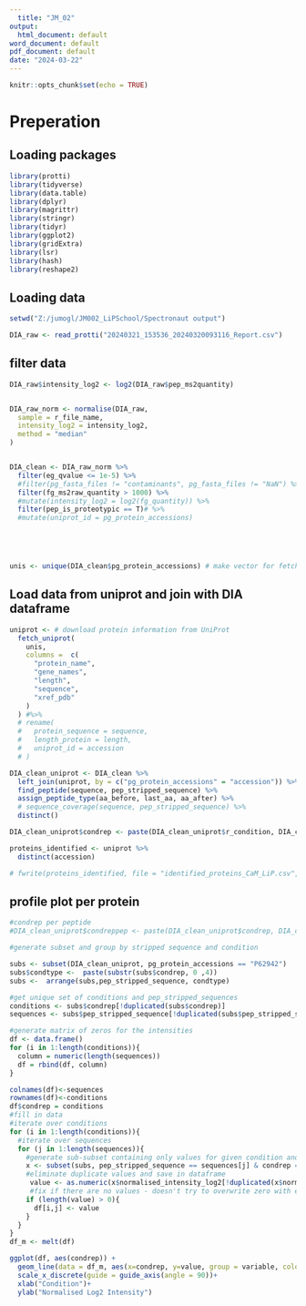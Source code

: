 ```yaml
---
  title: "JM_02"
output:
  html_document: default
word_document: default
pdf_document: default
date: "2024-03-22"
---
```

  
```r
knitr::opts_chunk$set(echo = TRUE)
```
# Preperation

## Loading packages 

```r

library(protti)
library(tidyverse)
library(data.table)
library(dplyr)
library(magrittr)
library(stringr)
library(tidyr)
library(ggplot2)
library(gridExtra)
library(lsr)
library(hash)
library(reshape2)

```

## Loading data


```r

setwd("Z:/jumogl/JM002_LiPSchool/Spectronaut output")

DIA_raw <- read_protti("20240321_153536_20240320093116_Report.csv")
```
## filter data

```r


DIA_raw$intensity_log2 <- log2(DIA_raw$pep_ms2quantity)


DIA_raw_norm <- normalise(DIA_raw,
  sample = r_file_name,
  intensity_log2 = intensity_log2,
  method = "median"
)


DIA_clean <- DIA_raw_norm %>%
  filter(eg_qvalue <= 1e-5) %>%
  #filter(pg_fasta_files != "contaminants", pg_fasta_files != "NaN") %>%
  filter(fg_ms2raw_quantity > 1000) %>%
  #mutate(intensity_log2 = log2(fg_quantity)) %>%
  filter(pep_is_proteotypic == T)# %>%
  #mutate(uniprot_id = pg_protein_accessions)





unis <- unique(DIA_clean$pg_protein_accessions) # make vector for fetch_uniprot
```
## Load data from uniprot and join with DIA dataframe

```r

uniprot <- # download protein information from UniProt
  fetch_uniprot(
    unis,
    columns =  c(
      "protein_name",
      "gene_names",
      "length",
      "sequence",
      "xref_pdb"
    )
  ) #%>%
  # rename(
  #   protein_sequence = sequence,
  #   length_protein = length,
  #   uniprot_id = accession
  # )

DIA_clean_uniprot <- DIA_clean %>%
  left_join(uniprot, by = c("pg_protein_accessions" = "accession")) %>% # rejoin with annotations
  find_peptide(sequence, pep_stripped_sequence) %>%
  assign_peptide_type(aa_before, last_aa, aa_after) %>%
  # sequence_coverage(sequence, pep_stripped_sequence) %>%
  distinct()

DIA_clean_uniprot$condrep <- paste(DIA_clean_uniprot$r_condition, DIA_clean_uniprot$r_replicate, sep = "_")

proteins_identified <- uniprot %>%
  distinct(accession)

# fwrite(proteins_identified, file = "identified_proteins_CaM_LiP.csv", sep = ",")


```

## profile plot per protein


```r
#condrep per peptide
#DIA_clean_uniprot$condreppep <- paste(DIA_clean_uniprot$condrep, DIA_clean_uniprot$pep_stripped_sequence, sep = "_")

#generate subset and group by stripped sequence and condition

subs <- subset(DIA_clean_uniprot, pg_protein_accessions == "P62942")
subs$condtype <-  paste(substr(subs$condrep, 0 ,4))
subs <-  arrange(subs,pep_stripped_sequence, condtype)

#get unique set of conditions and pep_stripped_sequences
conditions <- subs$condrep[!duplicated(subs$condrep)]
sequences <- subs$pep_stripped_sequence[!duplicated(subs$pep_stripped_sequence)]

#generate matrix of zeros for the intensities
df <- data.frame()
for (i in 1:length(conditions)){
  column = numeric(length(sequences))
  df = rbind(df, column)
}

colnames(df)<-sequences
rownames(df)<-conditions
df$condrep = conditions
#fill in data
#iterate over conditions
for (i in 1:length(conditions)){
  #iterate over sequences
  for (j in 1:length(sequences)){
    #generate sub-subset containing only values for given condition and sequence (single value or list of duplicates)
    x <- subset(subs, pep_stripped_sequence == sequences[j] & condrep == conditions[i])
    #eliminate duplicate values and save in dataframe
     value <- as.numeric(x$normalised_intensity_log2[!duplicated(x$normalised_intensity_log2)])
     #fix if there are no values - doesn't try to overwrite zero with empty value
    if (length(value) > 0){
      df[i,j] <- value
    }
  }
}
df_m <- melt(df)

ggplot(df, aes(condrep)) +
  geom_line(data = df_m, aes(x=condrep, y=value, group = variable, colour = variable))+
  scale_x_discrete(guide = guide_axis(angle = 90))+
  xlab("Condition")+
  ylab("Normalised Log2 Intensity")



```
